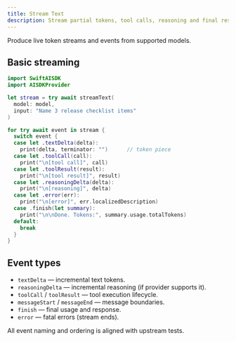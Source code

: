 ```yaml
---
title: Stream Text
description: Stream partial tokens, tool calls, reasoning and final result.
---
```


Produce live token streams and events from supported models.

## Basic streaming

```swift
import SwiftAISDK
import AISDKProvider

let stream = try await streamText(
  model: model,
  input: "Name 3 release checklist items"
)

for try await event in stream {
  switch event {
  case let .textDelta(delta):
    print(delta, terminator: "")      // token piece
  case let .toolCall(call):
    print("\n[tool call]", call)
  case let .toolResult(result):
    print("\n[tool result]", result)
  case let .reasoningDelta(delta):
    print("\n[reasoning]", delta)
  case let .error(err):
    print("\n[error]", err.localizedDescription)
  case .finish(let summary):
    print("\n\nDone. Tokens:", summary.usage.totalTokens)
  default:
    break
  }
}
```

## Event types

- `textDelta` — incremental text tokens.
- `reasoningDelta` — incremental reasoning (if provider supports it).
- `toolCall` / `toolResult` — tool execution lifecycle.
- `messageStart` / `messageEnd` — message boundaries.
- `finish` — final usage and response.
- `error` — fatal errors (stream ends).

All event naming and ordering is aligned with upstream tests.
